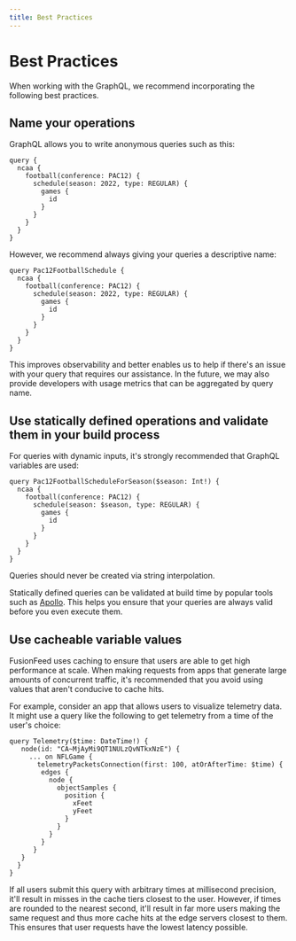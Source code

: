 ```yaml
---
title: Best Practices
---
```

# Best Practices

When working with the GraphQL, we recommend incorporating the following best practices.

## Name your operations

GraphQL allows you to write anonymous queries such as this:

```gql v2
query {
  ncaa {
    football(conference: PAC12) {
      schedule(season: 2022, type: REGULAR) {
        games {
          id
        }
      }
    }
  }
}
```

However, we recommend always giving your queries a descriptive name:

```gql v2
query Pac12FootballSchedule {
  ncaa {
    football(conference: PAC12) {
      schedule(season: 2022, type: REGULAR) {
        games {
          id
        }
      }
    }
  }
}
```

This improves observability and better enables us to help if there's an issue with your query that requires our assistance. In the future, we may also provide developers with usage metrics that can be aggregated by query name.

## Use statically defined operations and validate them in your build process

For queries with dynamic inputs, it's strongly recommended that GraphQL variables are used:

```gql v2
query Pac12FootballScheduleForSeason($season: Int!) {
  ncaa {
    football(conference: PAC12) {
      schedule(season: $season, type: REGULAR) {
        games {
          id
        }
      }
    }
  }
}
```

Queries should never be created via string interpolation.

Statically defined queries can be validated at build time by popular tools such as [Apollo](https://www.apollographql.com). This helps you ensure that your queries are always valid before you even execute them.

## Use cacheable variable values

FusionFeed uses caching to ensure that users are able to get high performance at scale. When making requests from apps that generate large amounts of concurrent traffic, it's recommended that you avoid using values that aren't conducive to cache hits.

For example, consider an app that allows users to visualize telemetry data. It might use a query like the following to get telemetry from a time of the user's choice:

```gql v2
query Telemetry($time: DateTime!) {
   node(id: "CA~MjAyMi9QT1NULzQvNTkxNzE") {
     ... on NFLGame {
       telemetryPacketsConnection(first: 100, atOrAfterTime: $time) {
        edges {
          node {
            objectSamples {
              position {
                xFeet
                yFeet
              }
            }
          }
        }
      }
   }
  }
}
```

If all users submit this query with arbitrary times at millisecond precision, it'll result in misses in the cache tiers closest to the user. However, if times are rounded to the nearest second, it'll result in far more users making the same request and thus more cache hits at the edge servers closest to them. This ensures that user requests have the lowest latency possible.
